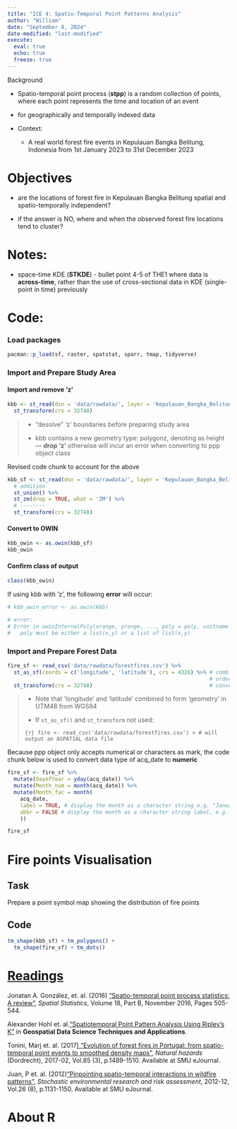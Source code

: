 ```yaml
---
title: "ICE 4: Spatio-Temporal Point Patterns Analysis"
author: "William"
date: "September 8, 2024"
date-modified: "last-modified"
execute: 
  eval: true
  echo: true
  freeze: true
---
```


Background

-   Spatio-temporal point process (**stpp**) is a random collection of points, where each point represents the time and location of an event

-   for geographically and temporally indexed data

-   Context:

    -   A real world forest fire events in Kepulauan Bangka Belitung, Indonesia from 1st January 2023 to 31st December 2023

# Objectives

-   are the locations of forest fire in Kepulauan Bangka Belitung spatial and spatio-temporally independent?

-   if the answer is NO, where and when the observed forest fire locations tend to cluster?

# Notes:

-   space-time KDE (**STKDE**) - bullet point 4-5 of THE1 where data is **across-time**, rather than the use of cross-sectional data in KDE (single-point in time) previously

# Code:

### **Load packages**

```r
pacman::p_load(sf, raster, spatstat, sparr, tmap, tidyverse)
```

### **Import and Prepare Study Area**

#### Import and remove 'z'

```r
kbb <- st_read(dsn = 'data/rawdata/', layer = 'Kepulauan_Bangka_Belitung') %>% 
  st_transform(crs = 32748)
```

> -   "desolve" 'z' boundaries before preparing study area
>
> -   kbb contains a new geometry type: polygonz, denoting as height — **drop 'z'** otherwise will incur an error when converting to ppp object class

Revised code chunk to account for the above

```r
kbb_sf <- st_read(dsn = 'data/rawdata/', layer = 'Kepulauan_Bangka_Belitung') %>% 
  # addition
  st_union() %>% 
  st_zm(drop = TRUE, what = 'ZM') %>% 
  # --------
  st_transform(crs = 32748)
```

#### **Convert to OWIN**

```r
kbb_owin <- as.owin(kbb_sf)
kbb_owin
```

#### Confirm class of output

```r
class(kbb_owin)
```

If using kbb with 'z', the following **error** will occur:

```r
# kbb_owin_error <- as.owin(kbb)

# error:
# Error in owinInternalPoly(xrange, yrange, ..., poly = poly, unitname = unitname) : 
#   poly must be either a list(x,y) or a list of list(x,y)
```

### **Import and Prepare Forest Data**

```r
fire_sf <- read_csv('data/rawdata/forestfires.csv') %>% 
  st_as_sf(coords = c('longitude', 'latitude'), crs = 4326) %>% # combines columns to convert into geospatial data
                                                                # order must be long then lat (follows x,y)
  st_transform(crs = 32748)                                     # converts to UTM 48
```

> -   Note that 'longitude' and 'latitude' combined to form 'geometry' in UTM48 from WGS84
>
> -   If `st_as_sf()` and `st_transform` not used:
>
> ```{r}
> fire <- read_csv('data/rawdata/forestfires.csv')
> >
> # will output an ASPATIAL data file
> ```

Because ppp object only accepts numerical or characters as mark, the code chunk below is used to convert data type of acq_date to **numeric**

```r
fire_sf <- fire_sf %>%
  mutate(DayofYear = yday(acq_date)) %>% 
  mutate(Month_num = month(acq_date)) %>% 
  mutate(Month_fac = month(
    acq_date, 
    label = TRUE, # display the month as a character string e.g. "January."; FALSE will display the month as a number.
    abbr = FALSE # display the month as a character string label, e.g. "January"; TRUE displays abbr version of the label, like "Jan"
    ))
```

```r
fire_sf
```

# Fire points Visualisation

::: panel-tabset
## Task

Prepare a point symbol map showing the distribution of fire points

## Code

```r
tm_shape(kbb_sf) + tm_polygons() +
  tm_shape(fire_sf) + tm_dots()
```
:::

# [**Readings**](~/is415-gaa-williamtjw/resources/ICEs/ex4)

Jonatan A. González, et. al. (2016) [“Spatio-temporal point process statistics: A review”](https://www.sciencedirect.com/science/article/pii/S2211675316301130?ref=pdf_download&fr=RR-2&rr=8bfff858af196002), *Spatial Statistics*, Volume 18, Part B, November 2016, Pages 505-544.

Alexander Hohl et. al.[“Spatiotemporal Point Pattern Analysis Using Ripley’s K”](https://pages.charlotte.edu/eric-delmelle/wp-content/uploads/sites/150/2019/09/Spatiotemporal-Point-Pattern-Analysis-Using-Ripleys-K-Function.pdf) in **Geospatial Data Science Techniques and Applications**.

Tonini, Marj et. al. (2017[) “Evolution of forest fires in Portugal: from spatio-temporal point events to smoothed density maps”](https://link-springer-com.libproxy.smu.edu.sg/article/10.1007/s11069-016-2637-x), *Natural hazards* (Dordrecht), 2017-02, Vol.85 (3), p.1489-1510. Available at SMU eJournal.

Juan, P et. al. (2012)[“Pinpointing spatio-temporal interactions in wildfire patterns”](https://link-springer-com.libproxy.smu.edu.sg/article/10.1007/s00477-012-0568-y), *Stochastic environmental research and risk assessment*, 2012-12, Vol.26 (8), p.1131-1150. Available at SMU eJournal.

# **About R**
